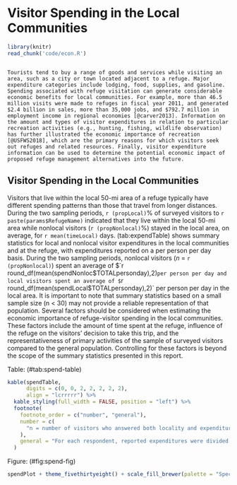 # Visitor Spending in the Local Communities {#econ}
```r
library(knitr)
read_chunk('code/econ.R')
```

```r
```

```block2
Tourists tend to buy a range of goods and services while visiting an area, such as a city or town located adjacent to a refuge. Major expenditure categories include lodging, food, supplies, and gasoline. Spending associated with refuge visitation can generate considerable economic benefits for local communities. For example, more than 46.5 million visits were made to refuges in fiscal year 2011, and generated $2.4 billion in sales, more than 35,000 jobs, and $792.7 million in employment income in regional economies [@carver2013]. Information on the amount and types of visitor expenditures in relation to particular recreation activities (e.g., hunting, fishing, wildlife observation) has further illustrated the economic importance of recreation [@USFWS2018], which are the primary reasons for which visitors seek out refuges and related resources. Finally, visitor expenditure information can be used to determine the potential economic impact of proposed refuge management alternatives into the future.
```


## Visitor Spending in the Local Communities
Visitors that live within the local 50-mi area of a refuge typically have different spending patterns than those that travel from longer distances. During the two sampling periods, `r (propLocal)`% of surveyed visitors to `r paste(params$RefugeName)` indicated that they live within the local 50-mi area while nonlocal visitors (`r (propNonlocal)`%) stayed in the local area, on average, for `r mean(timeLocal)` days. (tab:expendTable) shows summary statistics for local and nonlocal visitor expenditures in the local communities and at the refuge, with expenditures reported on a per person per day basis. During the two sampling periods, nonlocal visitors (_n_ = `r (propNonlocal)`) spent an average of $`r round_df(mean(spendNonloc$TOTALpersonday),2)` per person per day and local visitors spent an average of $`r round_df(mean(spendLocal$TOTALpersonday),2)` per person per day in the local area. It is important to note that summary statistics based on a small sample size (n < 30) may not provide a reliable representation of that population. Several factors should be considered when estimating the economic importance of refuge-visitor spending in the local communities. These factors include the amount of time spent at the refuge, influence of the refuge on the visitors’ decision to take this trip, and the representativeness of primary activities of the sample of surveyed visitors compared to the general population. Controlling for these factors is beyond the scope of the summary statistics presented in this report.

Table: (\#tab:spend-table)
```r
kable(spendTable,
      digits = c(0, 0, 2, 2, 2, 2, 2),
      align = "lcrrrrr") %>%
  kable_styling(full_width = FALSE, position = "left") %>%
  footnote(
    footnote_order = c("number", "general"),
    number = c(
      "n = number of visitors who answered both locality and expenditure questions."
    ),
    general = "For each respondent, reported expenditures were divided by the number of persons in their group that shared expenses in order to determine the spending per person per trip. This number was then divided by the number of days spent in the local area to determine the spending per person per day for each respondent. For respondents who reported spending less than one full day in the local community, trip length was set equal to one day. These visitor spending estimates are appropriate for the sampling periods selected by refuge staff (see [Table] for sampling period dates and [Figure] for the primary visitor activities in which people participated), and may not be representative of the total population of visitors to this refuge."
  )
```

Figure: (\#fig:spend-fig)
```r
spendPlot + theme_fivethirtyeight() + scale_fill_brewer(palette = "Spectral")
```
 
